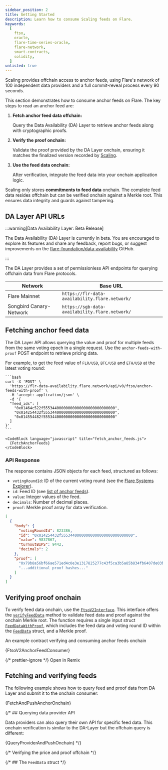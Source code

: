 ```yaml
---
sidebar_position: 2
title: Getting Started
description: Learn how to consume Scaling feeds on Flare.
keywords:
  [
    ftso,
    oracle,
    flare-time-series-oracle,
    flare-network,
    smart-contracts,
    solidity,
  ]
unlisted: true
---
```



Scaling provides offchain access to anchor feeds, using Flare's network of 100 independent data providers and a full commit-reveal process every 90 seconds.

This section demonstrates how to consume anchor feeds on Flare. The key steps to read an anchor feed are:

1. **Fetch anchor feed data offchain:**

   Query the Data Availability (DA) Layer to retrieve anchor feeds along with cryptographic proofs.

2. **Verify the proof onchain:**

   Validate the proof provided by the DA Layer onchain, ensuring it matches the finalized version recorded by [Scaling](/ftso/scaling/overview).

3. **Use the feed data onchain:**

    After verification, integrate the feed data into your onchain application logic.


Scaling only stores **commitments to feed data** onchain. The complete feed data resides offchain but can be verified onchain against a Merkle root. This ensures data integrity and guards against tampering.

## DA Layer API URLs

:::warning[Data Availability Layer: Beta Release]

The Data Availability (DA) Layer is currently in beta.
You are encouraged to explore its features and share any feedback, report bugs, or suggest improvements on the [flare-foundation/data-availability](https://github.com/flare-foundation/data-availability) GitHub.

:::

The DA Layer provides a set of permissionless API endpoints for querying offchain data from Flare protocols.

| Network                 | Base URL                                       |
| ----------------------- | ---------------------------------------------- |
| Flare Mainnet           | `https://flr-data-availability.flare.network/` |
| Songbird Canary-Network | `https://sgb-data-availability.flare.network/` |


## Fetching anchor feed data

The DA Layer API allows querying the value and proof for multiple feeds from the same voting epoch in a single request. Use the `anchor-feeds-with-proof` POST endpoint to retrieve pricing data.

For example, to get the feed value of `FLR/USD`, `BTC/USD` and `ETH/USD` at the latest voting round:

<Tabs>
  <TabItem value="curl" label="curl" default>

    ```bash
    curl -X 'POST' \
      'https://flr-data-availability.flare.network/api/v0/ftso/anchor-feeds-with-proof' \
      -H 'accept: application/json' \
      -d '{
      "feed_ids": [
        "0x01464c522f55534400000000000000000000000000",
        "0x014254432f55534400000000000000000000000000",
        "0x014554482f55534400000000000000000000000000"
      ]
    }'
    ```

  </TabItem>
  <TabItem value="javascript" label="Javascript">

    <CodeBlock language="javascript" title="fetch_anchor_feeds.js">
      {FetchAnchorFeeds}
    </CodeBlock>

  </TabItem>

</Tabs>

### API Response

The response contains JSON objects for each feed, structured as follows:

- `votingRoundId`: ID of the current voting round (see the [Flare Systems Explorer](https://flare-systems-explorer.flare.network/voting-epoch)).
- `id`: Feed ID (see [list of anchor feeds](/ftso/scaling/anchor-feeds)).
- `value`: Integer values of the feed.
- `decimals`: Number of decimal places.
- `proof`: Merkle proof array for data verification.

```json
[
  {
    "body": {
      "votingRoundId": 823386,
      "id": "0x014254432f55534400000000000000000000000000",
      "value": 9837867,
      "turnoutBIPS": 9442,
      "decimals": 2
    },
    "proof": [
      "0x79b8a56bf66ae571ed4c0e3e1317825277c43f5ca3b5a85b834fb6407de03b63",
      "...additional proof hashes..."
    ]
  }
]
```

## Verifying proof onchain

To verify feed data onchain, use the [`FtsoV2Interface`](/ftso/solidity-reference/FtsoV2Interface). This interface offers the [`verifyFeedData`](/ftso/solidity-reference/FtsoV2Interface#verifyfeeddata) method to validate feed data and proof against the onchain Merkle root. 
The function requires a single input struct [`FeedDataWithProof`](/ftso/solidity-reference/FtsoV2Interface#feeddatawithproof), which includes the feed data and voting round ID within the [`FeedData`](/ftso/solidity-reference/FtsoV2Interface#feeddata) struct, and a Merkle proof.

An example contract verifying and consuming anchor feeds onchain

<CodeBlock language="solidity" title="FtsoV2AnchorFeedConsumer.sol">
  {FtsoV2AnchorFeedConsumer}
</CodeBlock>

{/* prettier-ignore */}
<Remix fileName="FtsoV2AnchorFeedConsumer.sol">Open in Remix</Remix>

## Fetching and verifying feeds

The following example shows how to query feed and proof data from DA Layer and submit it to the onchain consumer:

<CodeBlock language="javascript" title="fetch_and_push_anchor_onchain.js">
  {FetchAndPushAnchorOnchain}
</CodeBlock>

{/* ## Querying data provider API

Data providers can also query their own API for specific feed data. This onchain verification is similar to the DA-Layer but the offchain query is different:

<CodeBlock language="javascript" title="query_provider_and_push_onchain.js">
  {QueryProviderAndPushOnchain}
</CodeBlock> */}

{/* Verifying the price and proof offchain */}

{/* ## The `FeedData` struct */}
